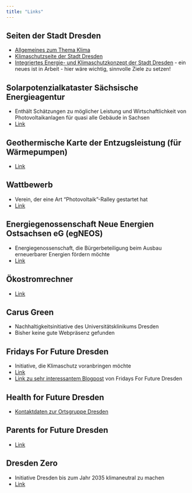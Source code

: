 ```yaml
---
title: "Links"
---
```

<!-- ::: {.callout-note} -->
<!-- ## -->
<!-- Auf dieser Seite findet sich eine noch eher wenig bis gar nicht kommentierte (Kommentierung jedoch geplant) Sammlung von Links zum Thema Solarenergie in Dresden sowie auch einige allgemeinere Links zum Thema Energie und Energiewende in Dresden. -->
<!-- ::: -->


## Seiten der Stadt Dresden
* [Allgemeines zum Thema Klima](https://www.dresden.de/de/stadtraum/umwelt/umwelt/klima-und-energie.php?pk_campaign=Shortcut&pk_kwd=klima)
* [Klimaschutzseite der Stadt Dresden](https://www.dresden.de/de/stadtraum/umwelt/umwelt/klima-und-energie/Klimaschutz.php)
* [Integriertes Energie- und Klimaschutzkonzept der Stadt Dresden](https://www.dresden.de/de/stadtraum/umwelt/umwelt/klima-und-energie/klimaschutz/klimaschutzkonzept.php) - ein neues ist in Arbeit - hier wäre wichtig, sinnvolle Ziele zu setzen!

## Solarpotenzialkataster Sächsische Energieagentur
* Enthält Schätzungen zu möglicher Leistung und Wirtschaftlichkeit von Photovoltaikanlagen für quasi alle Gebäude in Sachsen
* [Link](https://solarkataster-sachsen.de/)

## Geothermische Karte der Entzugsleistung (für Wärmepumpen)
* [Link](https://www.umwelt.sachsen.de/umwelt/infosysteme/ida/p/gtk50?)

## Wattbewerb
* Verein, der eine Art "Photovoltaik"-Ralley gestartet hat
* [Link](https://wattbewerb.de/)

## Energiegenossenschaft Neue Energien Ostsachsen eG (egNEOS)
* Energiegenossenschaft, die Bürgerbeteiligung beim Ausbau erneuerbarer Energien fördern möchte
* [Link](https://egneos.de/)

## Ökostromrechner
* [Link](https://wirklich-gruen.de/)

## Carus Green
* Nachhaltigkeitsinitiative des Universitätsklinikums Dresden
* Bisher keine gute Webpräsenz gefunden

## Fridays For Future Dresden
* Initiative, die Klimaschutz voranbringen möchte
* [Link](https://fffdd.de/)
* [Link zu sehr interessantem Blogpost](https://fffdd.de/blog/treibhausgasbilanz/) von Fridays For Future Dresden

## Health for Future Dresden
* [Kontaktdaten zur Ortsgruppe Dresden](https://healthforfuture.de/health-for-future-ortsgruppen/)

## Parents for Future Dresden
* [Link](https://www.parentsforfuture.de/de/dresden)

## Dresden Zero
* Initiative Dresden bis zum Jahr 2035 klimaneutral zu machen
* [Link](https://dresdenzero.de/)


<!-- ## VEE Sachsen -->
<!-- [Vereinigung zur Förderung der Nutzung Erneuerbarer Energien](https://www.vee-sachsen.de/node/) -->



<!-- ## Sachsenenergie -->
<!-- * [Link](https://www.sachsenenergie.de/) -->
<!-- * Für mich auf den ersten Blick keine aussagekräftigen Informationen zum Thema Energiewende etc. ersichtlich -->

<!-- ## Regionaler Solarverein Dresden e. V. RSD  -->
<!-- * [Link](https://branchenbuch.meinestadt.de/dresden/company/11997431/) -->

<!-- ## Infos zum Thema Energie des Landes Sachsen -->
<!-- [Link](https://www.energie.sachsen.de/index.html) -->

<!-- ## Netzwerk Eurosolar -->
<!-- * Überregionaler Verein zur Förderung erneuerbarer Energien: [Link](https://www.eurosolar.de) -->

